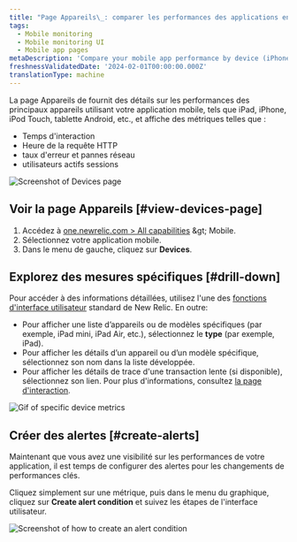 ```yaml
---
title: "Page Appareils\_: comparer les performances des applications entre les appareils"
tags:
  - Mobile monitoring
  - Mobile monitoring UI
  - Mobile app pages
metaDescription: 'Compare your mobile app performance by device (iPhone vs iPad, for example) and view device-specific metrics like OS, manufacturer, etc.'
freshnessValidatedDate: '2024-02-01T00:00:00.000Z'
translationType: machine
---
```


La page Appareils de <InlinePopover type="mobile" />fournit des détails sur les performances des principaux appareils utilisant votre application mobile, tels que iPad, iPhone, iPod Touch, tablette Android, etc., et affiche des métriques telles que :

* Temps d&apos;interaction
* Heure de la requête HTTP
* taux d&apos;erreur et pannes réseau
* utilisateurs actifs sessions

<img title="Mobile Devices page" alt="Screenshot of Devices page" src="/images/mobile_screenshot-full_devices-summary.webp" />

## Voir la page Appareils [#view-devices-page]

1. Accédez à [one.newrelic.com &gt; All capabilities](https://one.newrelic.com/all-capabilities) &amp;gt; Mobile.
2. Sélectionnez votre application mobile.
3. Dans le menu de gauche, cliquez sur <DNT>**Devices**</DNT>.

## Explorez des mesures spécifiques [#drill-down]

Pour accéder à des informations détaillées, utilisez l&apos;une des [fonctions d&apos;interface utilisateur](/docs/new-relic-solutions/new-relic-one/introduction-new-relic-platform) standard de New Relic. En outre:

* Pour afficher une liste d’appareils ou de modèles spécifiques (par exemple, iPad mini, iPad Air, etc.), sélectionnez le <DNT>**type**</DNT> (par exemple, iPad).
* Pour afficher les détails d’un appareil ou d’un modèle spécifique, sélectionnez son nom dans la liste développée.
* Pour afficher les détails de trace d&apos;une transaction lente (si disponible), sélectionnez son lien. Pour plus d&apos;informations, consultez [la page d&apos;interaction](/docs/mobile-monitoring/mobile-monitoring-ui/mobile-app-pages/interactions-page).

<img title="Drill down into device metrics" alt="Gif of specific device metrics" src="/images/mobile_screenshot-full_device-drilldown.gif" />

## Créer des alertes [#create-alerts]

Maintenant que vous avez une visibilité sur les performances de votre application, il est temps de configurer des alertes pour les changements de performances clés.

Cliquez simplement sur une métrique, puis dans le menu du graphique, cliquez sur <DNT>**Create alert condition**</DNT> et suivez les étapes de l&apos;interface utilisateur.

<img title="Create an alert condition" alt="Screenshot of how to create an alert condition" src="/images/mobile_screenshot-full_create-device-alert-condition.webp" />